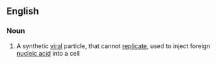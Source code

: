 ==English==

===Noun===
{{wikipedia}}
{{en-noun}}

# A synthetic [[viral]] particle, that cannot [[replicate]], used to inject foreign [[nucleic acid]] into a cell
